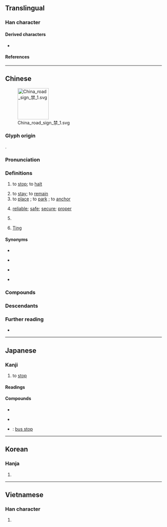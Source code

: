 {{also|仃|佇}}
{{character info}}
==Translingual==

===Han character===
{{Han char|rn=9|rad=人|as=09|sn=11|four=20221|canj=OYRN|ids=⿰亻亭}}

====Derived characters====
* {{l|mul|[[𠼵]]}}

====References====
{{Han ref|kx=0110.320|dkj=00864|dj=0236.160|hdz=10194.070|uh=505C}}

----

==Chinese==
{{zh-forms||alt=仃-second round simplified}}
[[File:China road sign 禁 1.svg|thumb|100px]]

===Glyph origin===
{{Han etym}}
{{Han compound|人|alt1=亻|亭|ls=psc|c1=s|c2=p}}.

===Pronunciation===
{{zh-pron
|m=tíng,er=y
|m_note=Erhuayin for classifier (portion) sense only
|m-s=
|dg=тин1
|ma=y
|c=ting4
|c-t=
|g=tin2
|h=pfs=thìn;gd=tin2
|j=ti1/ting1/ting3
|j_note=ti1 - vernacular; ting1 - literary
|mb=děng/déng
|mb_note=déng - in certain compounds, e.g. {{zh-l|停屍}}, {{zh-l|停棺}}
|md=dìng
|mn=thêng
|mn-t=têng5
|w=3din
|x=din2
|mc=y
|oc=y
|cat=v,a,cls,pn
}}

===Definitions===
{{zh-hanzi}}

# to [[stop]]; to [[halt]]
#: {{zh-x|停！|Stop!}}
# to [[stay]]; to [[remain]]
# to [[place]] {{gl|an object somewhere}}; to [[park]] {{gl|a vehicle}}; to [[anchor]] {{gl|a ship}}
# {{lb|zh|literary|or in compounds}} [[reliable]]; [[safe]]; [[secure]]; [[proper]]
# {{lb|zh|colloquial}} {{zh-classifier|portions (parts of a total)}}
# {{surname|zh|dot=:}} [[Ting]]

====Synonyms====
* {{s|to stop}}
{{zh-syn-saurus|停止}}
* {{s|to stay}}
{{zh-syn-saurus|逗留}}
* {{s|to place}} {{zh-l|停放}}
* {{s|reliable}}
{{zh-syn-saurus|可靠}}

===Compounds===
{{zh-der|停航|不停住|久停久住|停車費|停留長智|停役|停頭|停擺|停辦|停泊|五停心觀|停戰協定|停放|停停當當|停火|停筆|停課|停車|停滯|勻停|停分|停妻再娶|停步|停經|停產|停徵|停雲落月|停喪|居停主人|停勻|停靠|停機坪|下停|不停|停床|停妥|停車位|停當|停駛|少停|停水|停停脫脫|勒停|悠停|停歇|停刊|停用|停駐|停話|停靈|二停|居停|居中調停|三停|幹的停當|三停刀|停睇|停表|停車場|停雲慢步|停杯|停息|停學|停一停|停業|停留|不停當|停屍|停滯不前|停俸|停食|停柩|一停兒|停閑|停格|停工|停職|停雲|停潦|叫停|停頓|停版|停辛佇苦|停屍間|停電|四停八當|停閉|停訊|停罷|停眠整宿|停止|停戰|停待|停停|停住|停驂|留職停薪|晝夜停勻|手不停揮|窩停主人|放停|漲停|漲停板|消停|槃停|暫停|片刻不停|跌停板|調停|調停人|胸部停球|鸞停鵠峙|馬不停蹄|門不停賓|鸞鵠停峙|停屍房}}

===Descendants===
{{CJKV||てい|정|đình}}

===Further reading===
* {{thcwd|6938}}

{{zh-cat|Beginning}}

----

==Japanese==

===Kanji===
{{ja-kanji|grade=4|rs=人09}}

# to [[stop]]

====Readings====
{{ja-readings
|goon=じょう
|kanon=てい
|kanyoon=ちょう
|kun=と-める, と-まる, とど-まる
}}

====Compounds====
{{top3}}
* {{ja-r|各%停|かく%てい}}
{{mid3}}
* {{ja-r|停%車|てい%しゃ}}
{{mid3}}
* {{ja-r|バス停|バスてい}}: [[bus stop]]
{{mid3}}
{{bottom}}

----

==Korean==

===Hanja===
{{ko-hanja|머무르다|머무를|정}}

# {{hanja form of|정|to [[stop]]}}

----

==Vietnamese==

===Han character===
{{vi-readings|reading=[[đình]], [[dành]], [[đành]], [[đừng]], [[dừng]], [[rành]]|rs=人09}}

# {{rfdef|vi|sort=人09}}